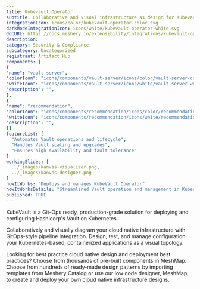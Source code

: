 ```yaml
---
title: Kubevault Operator
subtitle: Collaborative and visual infrastructure as design for Kubevault Operator
integrationIcon: icons/color/kubevault-operator-color.svg
darkModeIntegrationIcon: icons/white/kubevault-operator-white.svg
docURL: https://docs.meshery.io/extensibility/integrations/kubevault-operator
description: 
category: Security & Compliance
subcategory: Uncategorized
registrant: Artifact Hub
components: [
{
"name": "vault-server",
"colorIcon": "icons/components/vault-server/icons/color/vault-server-color.svg",
"whiteIcon": "icons/components/vault-server/icons/white/vault-server-white.svg",
"description": "",
},
{
"name": "recommendation",
"colorIcon": "icons/components/recommendation/icons/color/recommendation-color.svg",
"whiteIcon": "icons/components/recommendation/icons/white/recommendation-white.svg",
"description": "",
}]
featureList: [
  "Automates Vault operations and lifecycle",
  "Handles Vault scaling and upgrades",
  "Ensures high availability and fault tolerance"
]
workingSlides: [
  ../_images/kanvas-visualizer.png,
  ../_images/kanvas-designer.png
]
howItWorks: "Deploys and manages KubeVault Operator"
howItWorksDetails: "Streamlined Vault operation and management in Kubernetes"
published: TRUE
---
```

<p>
KubeVault is a Git-Ops ready, production-grade solution for deploying and configuring Hashicorp's Vault on Kubernetes.
</p>
<p>
    Collaboratively and visually diagram your cloud native infrastructure with GitOps-style pipeline integration. Design, test, and manage configuration your Kubernetes-based, containerized applications as a visual topology.
</p>
<p>
    Looking for best practice cloud native design and deployment best practices? Choose from thousands of pre-built components in MeshMap. Choose from hundreds of ready-made design patterns by importing templates from Meshery Catalog or use our low code designer, MeshMap, to create and deploy your own cloud native infrastructure designs.
</p>
